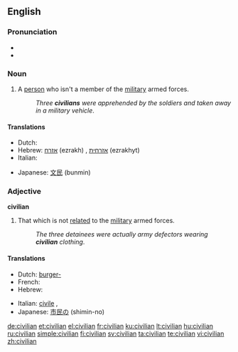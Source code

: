 ==English==

===Pronunciation===
* {{IPA|/sɪˈvɪljən/}}
*{{audio|en-us-civilian.ogg|Audio (US)}}

===Noun===
{{en-noun}}

# A [[person]] who isn't a member of the [[military]] armed forces.
#:''Three '''civilians''' were apprehended by the soldiers and taken away in a military vehicle''.

====Translations====
{{trans-top|a person who is not an active or previous member, contributor, or physical supporter of a military armed force}}
* Dutch: {{t+|nl|burger|m}}
* Hebrew: [[אזרח]] (ezrakh) {{m}}, [[אזרחית]] (ezrakhyt) {{f}}
* Italian: {{t+|it|civile|m}}
{{trans-mid}}
* Japanese: [[文民]] (bunmin)
{{trans-bottom}}

===Adjective===
'''civilian'''

# That which is not [[relate]]d to the [[military]] armed forces.
#:''The three detainees were actually army defectors wearing '''civilian''' clothing''.

====Translations====
{{trans-top|not related to the military armed forces}}
* Dutch: [[burger-]]
* French: {{t+|fr|civil}}
* Hebrew: {{t+|he|אזרחי|m|tr=ezrahi|sc=Hebr}}
{{trans-mid}}
* Italian: [[civile]] {{f}}, {{m}}
* Japanese: [[市民の]] (shimin-no)
{{trans-bottom}}

[[de:civilian]]
[[et:civilian]]
[[el:civilian]]
[[fr:civilian]]
[[ku:civilian]]
[[lt:civilian]]
[[hu:civilian]]
[[ru:civilian]]
[[simple:civilian]]
[[fi:civilian]]
[[sv:civilian]]
[[ta:civilian]]
[[te:civilian]]
[[vi:civilian]]
[[zh:civilian]]